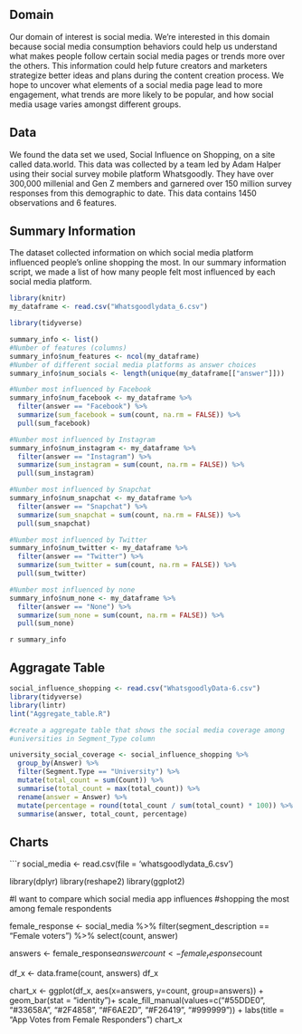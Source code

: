 ## Domain

Our domain of interest is social media. We’re interested in this domain because social media consumption behaviors could help us understand what makes people follow certain social media pages or trends more over the others. This information could help future creators and marketers strategize better ideas and plans during the content creation process. We hope to uncover what elements of a social media page lead to more engagement, what trends are more likely to be popular, and how social media usage varies amongst different groups.

## Data

We found the data set we used, Social Influence on Shopping, on a site called data.world. This data was collected by a team led by Adam Halper using their social survey mobile platform Whatsgoodly. They have over 300,000 millenial and Gen Z members and garnered over 150 million survey responses from this demographic to date. This data contains 1450 observations and 6 features.

## Summary Information

The dataset collected information on which social media platform influenced people's online shopping the most. In our summary information script, we made a list of how many people felt most influenced by each social media platform.

```r
library(knitr)
my_dataframe <- read.csv("Whatsgoodlydata_6.csv")

library(tidyverse)

summary_info <- list()
#Number of features (columns)
summary_info$num_features <- ncol(my_dataframe) 
#Number of different social media platforms as answer choices
summary_info$num_socials <- length(unique(my_dataframe[["answer"]]))

#Number most influenced by Facebook 
summary_info$num_facebook <- my_dataframe %>% 
  filter(answer == "Facebook") %>%
  summarize(sum_facebook = sum(count, na.rm = FALSE)) %>%
  pull(sum_facebook)

#Number most influenced by Instagram 
summary_info$num_instagram <- my_dataframe %>% 
  filter(answer == "Instagram") %>%
  summarize(sum_instagram = sum(count, na.rm = FALSE)) %>%
  pull(sum_instagram)

#Number most influenced by Snapchat 
summary_info$num_snapchat <- my_dataframe %>% 
  filter(answer == "Snapchat") %>%
  summarize(sum_snapchat = sum(count, na.rm = FALSE)) %>%
  pull(sum_snapchat)

#Number most influenced by Twitter
summary_info$num_twitter <- my_dataframe %>% 
  filter(answer == "Twitter") %>%
  summarize(sum_twitter = sum(count, na.rm = FALSE)) %>%
  pull(sum_twitter)

#Number most influenced by none 
summary_info$num_none <- my_dataframe %>% 
  filter(answer == "None") %>%
  summarize(sum_none = sum(count, na.rm = FALSE)) %>%
  pull(sum_none)

```
`r summary_info`

## Aggragate Table

```r
social_influence_shopping <- read.csv("WhatsgoodlyData-6.csv")
library(tidyverse)
library(lintr)
lint("Aggregate_table.R")

#create a aggregate table that shows the social media coverage among
#universities in Segment_Type column

university_social_coverage <- social_influence_shopping %>%
  group_by(Answer) %>%
  filter(Segment.Type == "University") %>%
  mutate(total_count = sum(Count)) %>%
  summarise(total_count = max(total_count)) %>%
  rename(answer = Answer) %>%
  mutate(percentage = round(total_count / sum(total_count) * 100)) %>%
  summarise(answer, total_count, percentage)
```

## Charts

```r
social_media <- read.csv(file = 'whatsgoodlydata_6.csv')

library(dplyr)
library(reshape2)
library(ggplot2)

#I want to compare which social media app influences 
#shopping the most among female respondents 

female_response <- social_media %>% 
  filter(segment_description == "Female voters") %>% 
  select(count, answer)


answers <- female_response$answer
count <- female_response$count

df_x <- data.frame(count, answers)
df_x

chart_x <- ggplot(df_x, aes(x=answers, y=count, group=answers)) + 
  geom_bar(stat = "identity")+ 
  scale_fill_manual(values=c("#55DDE0", "#33658A", "#2F4858", "#F6AE2D", "#F26419", "#999999")) + 
  labs(title = "App Votes from Female Responders")
chart_x 
